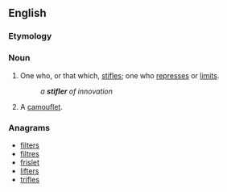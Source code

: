 ==English==

===Etymology===
{{suffix|stifle|er}}

===Noun===
{{en-noun}}

# One who, or that which, [[stifle]]s; one who [[repress]]es or [[limit]]s.
#: ''a '''stifler''' of innovation''
# {{context|military}} A [[camouflet]].

===Anagrams===
* [[filters#English|filters]]
* [[filtres#English|filtres]]
* [[frislet#English|frislet]]
* [[lifters#English|lifters]]
* [[trifles#English|trifles]]